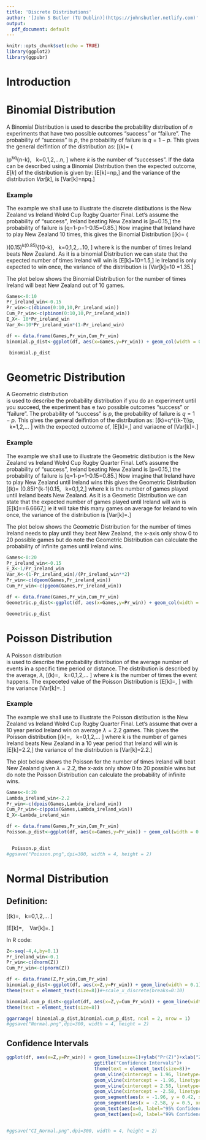 ```yaml
---
title: 'Discrete Distributions'
author: '[John S Butler (TU Dublin)](https://johnsbutler.netlify.com)'
output:
  pdf_document: default
---
```


```r
knitr::opts_chunk$set(echo = TRUE)
library(ggplot2)
library(ggpubr)

```
# Introduction



# Binomial Distribution
A Binomial Distribution is used to describe the probability distribution of $n$ experiments that have two possible outcomes "success" or "failure".
The probability of "success" is $p$, the probability of failure is $q=1-p$.
This gives the general deifintion of the distribution as:
\[\Pr(k)= \left( \begin{array}{c}
	n  \\
	k  \\
	\end{array} \right)p^kq^{n-k}, \ \ k=0,1,2,...n, \]
where $k$ is the number of "successes". 
If the data can be described using a Binomial Distribution then the expected outcome, $E[k]$ of the distribution is given by:
\[E[k]=np,\]
and the variance of the distribution $Var[k]$, is 
\[Var[k]=npq.\]
	
### Example
The example we shall use to illustrate the discrete distibutions is the New Zealand vs Ireland Wolrd Cup Rugby Quarter Final.
Let's assume the probability of "success", Ireland beating New Zealand is 
\[p=0.15,\]
the probability of failure is 
\[q=1-p=1-0.15=0.85.\]
Now imagine that Ireland have to play New Zealand 10 times, this gives the Binomial Distribution
\[\Pr(k)= \left( \begin{array}{c}
	10  \\
	k  \\
	\end{array} \right)(0.15)^k(0.85)^{10-k}, \ \ k=0,1,2,...10, \]
	where k is the number of times Ireland beats New Zealand.
As it is a binomial Distribution we can state that the expected number of times Ireland will win is
\[E[k]=10\times0.15=1.5,\]
ie Ireland is only expected to win once, the variance of the distribution is 
\[Var[k]=10\times 0.15 \times 0.85=1.35.\]

The plot below shows the Binomial Distribution for the number of times Ireland will beat New Zealand out of 10 games.

```r
Games<-0:10
Pr_ireland_win<-0.15
Pr_win<-c(dbinom(0:10,10,Pr_ireland_win))
Cum_Pr_win<-c(pbinom(0:10,10,Pr_ireland_win))
E_X<- 10*Pr_ireland_win
Var_X<-10*Pr_ireland_win*(1-Pr_ireland_win)

df <- data.frame(Games,Pr_win,Cum_Pr_win)
binomial.p_dist<-ggplot(df, aes(x=Games,y=Pr_win)) + geom_col(width = 0.1)+xlab("Number of Irish Wins \n out of 10 games")+ylab("Pr of Wins")+ggtitle("Binomial Distribution")+scale_x_continuous(breaks=0:10)+ geom_vline(xintercept = E_X, color = "blue", size=1)+geom_text(aes(x=E_X, label="E[k]", y=max(Pr_win)),vjust=2, colour="blue", angle=0, hjust = -0.2, text=element_text(size=18))

 binomial.p_dist

```

# Geometric Distribution

A Geometric distribution  
is used to describe the probability distribution if you do an experiment until you succeed, the experiment has e two possible outcomes "success" or "failure".
The probability of "success" is $p$, the probability of failure is $q=1-p$.
This gives the general deifintion of the distribution as:
\[\Pr(k)=q^{(k-1)}p, \ \ k=1,2,... \]
with the expected outcome of,
\[E[k]=\frac{1}{p},\] 
and variacne of 
\[Var[k]=\frac{q}{p^2}.\]
	
### Example

The example we shall use to illustrate the Geometric distibution is the New Zealand vs Ireland Wolrd Cup Rugby Quarter Final.
Let's assume the probability of "success", Ireland beating New Zealand is 
\[p=0.15,\]
the probability of failure is 
\[q=1-p=1-0.15=0.85.\]
Now imagine that Ireland have to play New Zealand until Ireland wins this gives the Geometric Distribution
\[\Pr(k)= (0.85)^{k-1}0.15, \ \ k=0,1,2,\cdots \]
	where k is the number of games played until Ireland beats New Zealand.
As it is a Geometic Distribution we can state that the expected number of games played until Ireland will win is
\[E[k]=\frac{1}{0.15}=6.6667,\]
ie it will take this many games on average for Ireland to win once, the variance of the distribution is 
\[Var[k]=\frac{0.85}{0.15^2}.\]

The plot below shows the Geometric Distribution for the number of times Ireland needs to play until they beat New Zealand, the x-axis only show $0$ to $20$ possible games but do note the Geometric Distribution can calculate the probability of infinite games until Ireland wins.
```r
Games<-0:20
Pr_ireland_win<-0.15
E_X<-1/Pr_ireland_win
Var_X<-(1-Pr_ireland_win)/(Pr_ireland_win**2)
Pr_win<-c(dgeom(Games,Pr_ireland_win))
Cum_Pr_win<-c(pgeom(Games,Pr_ireland_win))

df <- data.frame(Games,Pr_win,Cum_Pr_win)
Geometric.p_dist<-ggplot(df, aes(x=Games,y=Pr_win)) + geom_col(width = 0.1)+xlab("Number of Games until\n Ireland Win")+ylab("Pr(Games until Ireland Win)")+ggtitle("Geometric  Distribution")+scale_x_continuous(breaks=Games)+ geom_vline(xintercept = E_X,  color = "blue", size=1)+geom_text(aes(x=E_X, label="E[k]", y=max(Pr_win)),vjust=2, colour="blue", angle=0, hjust = -0.2, text=element_text(size=18))

Geometric.p_dist

```


# Poisson Distribution
A Poisson distribution  
is used to describe the probability distribution of the average number of events in a specific time period or distance.
The distribution is described by the average, $\lambda$,
\[\Pr(k)=\frac{\lambda^ke^{-\lambda}}{k!}, \ \ k=0,1,2,... \]
where $k$ is the number of times the event happens. The expeceted value of the Poisson Distribution is
\[E[k]=\lambda, \]
with the variance
\[Var[k]=\lambda. \]

### Example
The example we shall use to illustrate the Poisson distibution is the New Zealand vs Ireland Wolrd Cup Rugby Quarter Final.
Let's assume that over a 10 year period Ireland win on average $\lambda=2.2$ games. This gives the Poisson distribution
\[\Pr(k)=\frac{2.2^ke^{-2.2}}{k!}, \ \ k=0,1,2,... \]
	where k is the number of games Ireland beats New Zealand in a 10 year period that Ireland will win is 
\[E[k]=2.2,\]
the variance of the distribution is 
\[Var[k]=2.2.\]

The plot below shows the Poisson for the number of times Ireland will beat New Zealand given $\lambda=2.2$, the x-axis only show $0$ to $20$ possible wins but do note the Poisson Distribution can calculate the probability of infinite wins.

```r
Games<-0:20
Lambda_ireland_win<-2.2
Pr_win<-c(dpois(Games,Lambda_ireland_win))
Cum_Pr_win<-c(ppois(Games,Lambda_ireland_win))
E_X<-Lambda_ireland_win

df <- data.frame(Games,Pr_win,Cum_Pr_win)
Poisson.p_dist<-ggplot(df, aes(x=Games,y=Pr_win)) + geom_col(width = 0.1)+xlab("Number of Irish Wins in a \n 15 year period")+ylab("Pr of Irish Wins")+ggtitle("Poisson Distribution")+ geom_vline(xintercept = E_X,  color = "blue", size=1)+geom_text(aes(x=E_X, label="E[k]", y=max(Pr_win)),vjust=2, colour="blue", angle=0, hjust = -0.2, text=element_text(size=18))


  Poisson.p_dist
#ggsave("Poisson.png",dpi=300, width = 4, height = 2)

```

# Normal Distribution

## Definition:

\[\Pr(k)=\frac{\lambda^ke^{-\lambda}}{k!}, \ \ k=0,1,2,... \]

\[E[k]=\lambda, \ \ \ Var[k]=\lambda. \]
	
In R code:



```r
Z<-seq(-4,4,by=0.1)
Pr_ireland_win<-0.1
Pr_win<-c(dnorm(Z))
Cum_Pr_win<-c(pnorm(Z))

df <- data.frame(Z,Pr_win,Cum_Pr_win)
binomial.p_dist<-ggplot(df, aes(x=Z,y=Pr_win)) + geom_line(width = 0.1)+xlab("Z-score")+ylab("Pr of Z ")+ggtitle("Gaussian (Normal) \n Distribution")+
theme(text = element_text(size=8))#+scale_x_discrete(breaks=0:10)

binomial.cum_p_dist<-ggplot(df, aes(x=Z,y=Cum_Pr_win)) + geom_line(width = 0.1)+ylab("Pr(<= Z)")+xlab("Z -score")+ggtitle("Cummulative Gaussian \n Distribution")+
theme(text = element_text(size=8))

ggarrange( binomial.p_dist,binomial.cum_p_dist, ncol = 2, nrow = 1)
#ggsave("Normal.png",dpi=300, width = 4, height = 2)
```


## Confidence Intervals


```r

ggplot(df, aes(x=Z,y=Pr_win)) + geom_line(size=1)+ylab("Pr(Z)")+xlab("Z-score")+
                                ggtitle("Confidence Intervals")+
                                theme(text = element_text(size=8))+
                                geom_vline(xintercept = 1.96, linetype="dotted",color = "darkgray", size=0.5)+
                                geom_vline(xintercept = -1.96, linetype="dotted",color = "darkgray", size=0.5)+
                                geom_vline(xintercept = 2.58, linetype="dashed", color = "black", size=0.5)+
                                geom_vline(xintercept = -2.58, linetype="dashed",color = "black", size=0.5)+
                                geom_segment(aes(x = -1.96, y = 0.42, xend = 1.96, yend = 0.42),linetype="dotted",color="darkgray")+
                                geom_segment(aes(x = -2.58, y = 0.5, xend = 2.58, yend = 0.5),linetype="dashed")+
                                geom_text(aes(x=0, label="95% Confidence Interval",y=0.46),vjust=1,size=2,color="darkgray")+
                                geom_text(aes(x=0, label="99% Confidence Interval",y=0.54),vjust=1,size=2)


#ggsave("CI_Normal.png",dpi=300, width = 4, height = 2)
```

